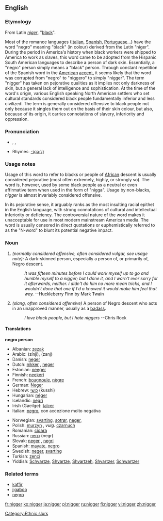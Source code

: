 ==English==

===Etymology===
From Latin ''[[niger]]'', "[[black]]".

Most of the romance languages ([[Italian]], [[Spanish]], [[Portuguese]]...) have the word "negro" meaning "black" (in colour) derived from the Latin "niger". During the period in America's history when black workers were shipped to America to work as slaves, this word came to be adopted from the Hispanic South American languages to describe a person of dark skin. Essentially, a "negro" person simply means a "black" person. Through constant repetition of the Spanish word in the  [[American]] [[accent]], it seems likely that the word was corrupted from "negro" to "niggero" to simply "nigger". The term "nigger" has taken on pejorative qualities as it implies not only darkness of skin, but a general lack of intelligence and sophistication. At the time of the word's origin, various English speaking North American settlers who set cultural standards considered black people fundamentally inferior and less civilized. The term is generally considered offensive to black people not only because it singles them out on the basis of their skin colour, but also, because of its origin, it carries connotations of slavery, inferiority and oppression.

===Pronunciation===
* {{AHD|nĭg'ə(r)}}, {{IPA|/ˈnɪɡə(r)/}}, {{SAMPA|/"nIg@(r)/}}
* Rhymes: [[Rhymes:English:-ɪɡə(ɹ)|-ɪɡə(ɹ)]]

===Usage notes===
Usage of this word to refer to blacks or people of [[African]] descent is usually considered pejorative (most often extremely, highly, or strongly so).  The word is, however, used by some black people as a neutral or even affirmative term when used in the form of "nigga".
Usage by non-blacks, ''nigger'' is almost invariably considered offensive.  

In its pejorative sense, it arguably ranks as the most insulting racial epithet in the English language, with strong connotations of cultural and intellectual inferiority or deficiency. The controversial nature of the word makes it unacceptable for use in most modern mainstream American media. The word is usually censored in direct quotations or euphemistically referred to as the "N-word" to blunt its potential negative impact.

===Noun===
{{en-noun}}

# ''(normally considered offensive, often considered vulgar, see usage note):'' A dark-skinned person, especially a person of, or primarily of, Negro descent.
#: ''It was fifteen minutes before I could work myself up to go and humble myself to a nigger; but I done it, and I warn't ever sorry for it afterwards, neither. I didn't do him no more mean tricks, and I wouldn't done that one if I'd a knowed it would make him feel that way.''  --Huckleberry Finn by Mark Twain
# ''(slang, often considered offensive)'' A person of Negro descent who acts in an unapproved manner, usually as a [[badass]].
#:  ''I love black people, but I hate niggers'' --Chris Rock

====Translations====
'''negro person'''
{{top}}
*Albanian: [[zezak]]
*Arabic: {{ARchar|[[زنجي]]}} (zínji), {{ARchar|[[زنج]]}} (zanj)
*Danish: [[neger]]
*Dutch: [[nikker]] {{m}}, [[neger]] {{m}}
*Estonian: [[neeger]]
*Finnish: [[neekeri]]
*French: [[bougnoule]], [[nègre]]
*German: [[Neger]] {{m}}
*Hebrew: [[כושי]] (kusshi)
*Hungarian: [[néger]]
*Icelandic: [[negri]]
*Irish (Gaeilge): [[talcer]]
*Italian: [[negro]], con accezione molto negativa
{{mid}}
*Norwegian: [[svarting]], [[sotrør]], [[neger]],
*Polish: [[murzyn]] {{m}}, ''vulg.'' [[czarnuch]] {{m}}
*Romanian: [[cioara]] {{f}}
*Russian: [[негр]] (negr) {{m}}
*Slovak: [[neger]] {{m}}, [[negri]] {{p}}
*Spanish: [[mayate]], [[negro]]
*Swedish: [[neger]], [[svarting]]
*Turkish: [[zenci]]
*Yiddish: [[Schvartze]], [[Shvartze]], [[Shvartzeh]], [[Shvartzer]], [[Schwartzer]]
{{bottom}}

===Related terms===
*[[kaffir]]
*[[jigaboo]]
*[[negro]]

[[Category:Ethnic slurs]]

[[fr:nigger]]
[[ko:nigger]]
[[ja:nigger]]
[[pl:nigger]]
[[ru:nigger]]
[[fi:nigger]]
[[vi:nigger]]
[[zh:nigger]]